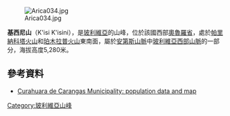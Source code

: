 [[Image:Arica034.jpg|right]]

{{Coord|18|14|S|69|4|W|display=title}}

'''基西尼山'''（K'isi K'isini），是[[玻利維亞|玻利維亞]]的山峰，位於該國西部[[奧魯羅省|奧魯羅省]]，處於[[帕里納科塔火山|帕里納科塔火山]]和[[珀木拉普火山|珀木拉普火山]]東南面，屬於[[安第斯山脈|安第斯山脈]]中[[玻利維亞西部山脈|玻利維亞西部山脈]]的一部分，海拔高度5,280米。

==參考資料==
* [https://web.archive.org/web/20141111092614/http://www.ine.gob.bo/publicaciones/visorPdf.aspx?Codigo=040401&tipo=1 Curahuara de Carangas Municipality: population data and map]

{{Bolivia-geo-stub}}
[[Category:玻利維亞山峰|Category:玻利維亞山峰]]